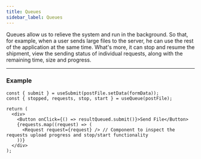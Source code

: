 ```yaml
---
title: Queues
sidebar_label: Queues
---
```


Queues allow us to relieve the system and run in the background. So that, for example, when a user sends large files to
the server, he can use the rest of the application at the same time. What's more, it can stop and resume the shipment,
view the sending status of individual requests, along with the remaining time, size and progress.

---

### Example

```tsx
const { submit } = useSubmit(postFile.setData(formData));
const { stopped, requests, stop, start } = useQueue(postFile);

return (
  <div>
    <Button onClick={() => resultQueued.submit()}>Send File</Button>
    {requests.map((request) => (
      <Request request={request} /> // Component to inspect the requests upload progress and stop/start functionality
    ))}
  </div>
);
```
